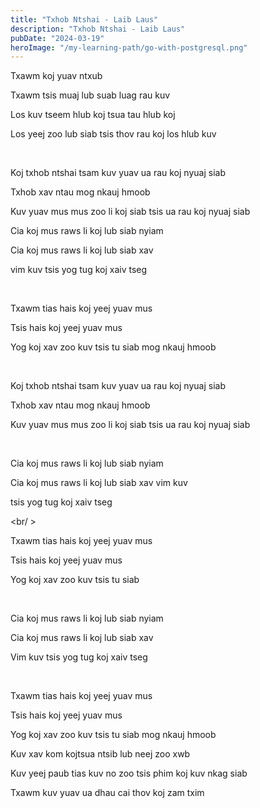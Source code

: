 ```yaml
---
title: "Txhob Ntshai - Laib Laus"
description: "Txhob Ntshai - Laib Laus"
pubDate: "2024-03-19"
heroImage: "/my-learning-path/go-with-postgresql.png"
---
```


Txawm koj yuav ntxub

Txawm tsis muaj lub suab luag rau kuv

Los kuv tseem hlub koj tsua tau hlub koj

Los yeej zoo lub siab tsis thov rau koj los hlub kuv

<br />

Koj txhob ntshai tsam kuv yuav ua rau koj nyuaj siab

Txhob xav ntau mog nkauj hmoob

Kuv yuav mus mus zoo li koj siab tsis ua rau koj nyuaj siab

Cia koj mus raws li koj lub siab nyiam

Cia koj mus raws li koj lub siab xav

vim kuv tsis yog tug koj xaiv tseg

<br />

Txawm tias hais koj yeej yuav mus

Tsis hais koj yeej yuav mus

Yog koj xav zoo kuv tsis tu siab mog nkauj hmoob

<br />

Koj txhob ntshai tsam kuv yuav ua rau koj nyuaj siab

Txhob xav ntau mog nkauj hmoob

Kuv yuav mus mus zoo li koj siab tsis ua rau koj nyuaj siab

<br />

Cia koj mus raws li koj lub siab nyiam

Cia koj mus raws li koj lub siab xav vim kuv

tsis yog tug koj xaiv tseg

<br/ >

Txawm tias hais koj yeej yuav mus

Tsis hais koj yeej yuav mus

Yog koj xav zoo kuv tsis tu siab

<br />

Cia koj mus raws li koj lub siab nyiam

Cia koj mus raws li koj lub siab xav

Vim kuv tsis yog tug koj xaiv tseg

<br />

Txawm tias hais koj yeej yuav mus

Tsis hais koj yeej yuav mus

Yog koj xav zoo kuv tsis tu siab mog nkauj hmoob

Kuv xav kom kojtsua ntsib lub neej zoo xwb

Kuv yeej paub tias kuv no zoo tsis phim koj kuv nkag siab

Txawm kuv yuav ua dhau cai thov koj zam txim
